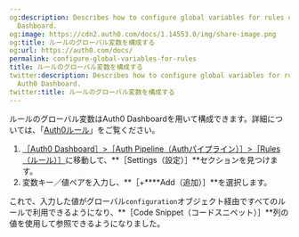 ```yaml
---
og:description: Describes how to configure global variables for rules using the Auth0
  Dashboard.
og:image: https://cdn2.auth0.com/docs/1.14553.0/img/share-image.png
og:title: ルールのグローバル変数を構成する
og:url: https://auth0.com/docs/
permalink: configure-global-variables-for-rules
title: ルールのグローバル変数を構成する
twitter:description: Describes how to configure global variables for rules using the
  Auth0 Dashboard.
twitter:title: ルールのグローバル変数を構成する
---
```




ルールのグローバル変数はAuth0 Dashboardを用いて構成できます。詳細については、「[Auth0ルール](/rules)」をご覧ください。

1. [［Auth0 Dashboard］>［Auth Pipeline（Authパイプライン）］>［Rules（ルール）］](%24%7Bmanage_url%7D/#/rules)に移動して、**［Settings（設定）］**セクションを見つけます。
2. 変数キー／値ペアを入力し、**［+****Add（追加）］**を選択します。

これで、入力した値がグローバル`configuration`オブジェクト経由ですべてのルールで利用できるようになり、**［Code Snippet（コードスニペット）］**列の値を使用して参照できるようになりました。